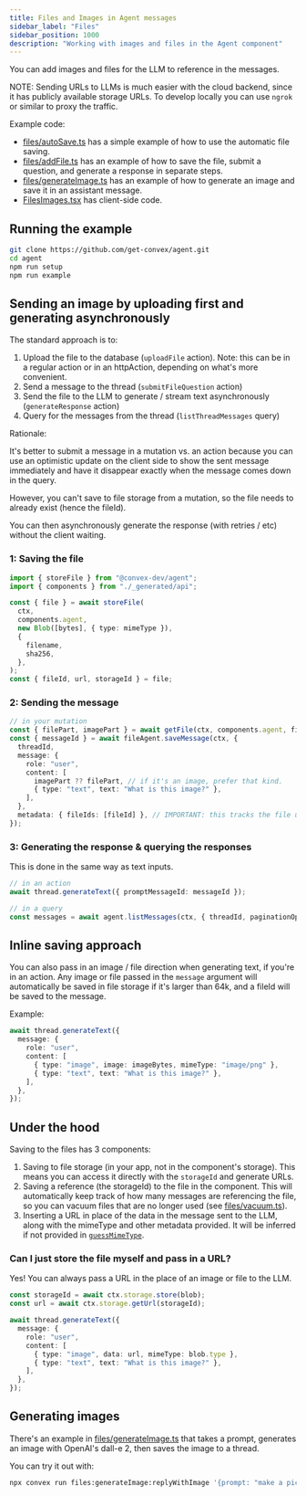 ```yaml
---
title: Files and Images in Agent messages
sidebar_label: "Files"
sidebar_position: 1000
description: "Working with images and files in the Agent component"
---
```


You can add images and files for the LLM to reference in the messages.

NOTE: Sending URLs to LLMs is much easier with the cloud backend, since it has
publicly available storage URLs. To develop locally you can use `ngrok` or
similar to proxy the traffic.

Example code:

- [files/autoSave.ts](https://github.com/get-convex/agent/blob/main/example/convex/files/autoSave.ts)
  has a simple example of how to use the automatic file saving.
- [files/addFile.ts](https://github.com/get-convex/agent/blob/main/example/convex/files/addFile.ts)
  has an example of how to save the file, submit a question, and generate a
  response in separate steps.
- [files/generateImage.ts](https://github.com/get-convex/agent/blob/main/example/convex/files/generateImage.ts)
  has an example of how to generate an image and save it in an assistant
  message.
- [FilesImages.tsx](https://github.com/get-convex/agent/blob/main/example/ui/files/FilesImages.tsx)
  has client-side code.

## Running the example

```sh
git clone https://github.com/get-convex/agent.git
cd agent
npm run setup
npm run example
```

## Sending an image by uploading first and generating asynchronously

The standard approach is to:

1. Upload the file to the database (`uploadFile` action). Note: this can be in a
   regular action or in an httpAction, depending on what's more convenient.
2. Send a message to the thread (`submitFileQuestion` action)
3. Send the file to the LLM to generate / stream text asynchronously
   (`generateResponse` action)
4. Query for the messages from the thread (`listThreadMessages` query)

Rationale:

It's better to submit a message in a mutation vs. an action because you can use
an optimistic update on the client side to show the sent message immediately and
have it disappear exactly when the message comes down in the query.

However, you can't save to file storage from a mutation, so the file needs to
already exist (hence the fileId).

You can then asynchronously generate the response (with retries / etc) without
the client waiting.

### 1: Saving the file

```ts
import { storeFile } from "@convex-dev/agent";
import { components } from "./_generated/api";

const { file } = await storeFile(
  ctx,
  components.agent,
  new Blob([bytes], { type: mimeType }),
  {
    filename,
    sha256,
  },
);
const { fileId, url, storageId } = file;
```

### 2: Sending the message

```ts
// in your mutation
const { filePart, imagePart } = await getFile(ctx, components.agent, fileId);
const { messageId } = await fileAgent.saveMessage(ctx, {
  threadId,
  message: {
    role: "user",
    content: [
      imagePart ?? filePart, // if it's an image, prefer that kind.
      { type: "text", text: "What is this image?" },
    ],
  },
  metadata: { fileIds: [fileId] }, // IMPORTANT: this tracks the file usage.
});
```

### 3: Generating the response & querying the responses

This is done in the same way as text inputs.

```ts
// in an action
await thread.generateText({ promptMessageId: messageId });
```

```ts
// in a query
const messages = await agent.listMessages(ctx, { threadId, paginationOpts });
```

## Inline saving approach

You can also pass in an image / file direction when generating text, if you're
in an action. Any image or file passed in the `message` argument will
automatically be saved in file storage if it's larger than 64k, and a fileId
will be saved to the message.

Example:

```ts
await thread.generateText({
  message: {
    role: "user",
    content: [
      { type: "image", image: imageBytes, mimeType: "image/png" },
      { type: "text", text: "What is this image?" },
    ],
  },
});
```

## Under the hood

Saving to the files has 3 components:

1. Saving to file storage (in your app, not in the component's storage). This
   means you can access it directly with the `storageId` and generate URLs.
2. Saving a reference (the storageId) to the file in the component. This will
   automatically keep track of how many messages are referencing the file, so
   you can vacuum files that are no longer used (see
   [files/vacuum.ts](https://github.com/get-convex/agent/blob/main/example/convex/files/vacuum.ts)).
3. Inserting a URL in place of the data in the message sent to the LLM, along
   with the mimeType and other metadata provided. It will be inferred if not
   provided in
   [`guessMimeType`](https://github.com/get-convex/agent/blob/main/src/mapping.ts#L556).

### Can I just store the file myself and pass in a URL?

Yes! You can always pass a URL in the place of an image or file to the LLM.

```ts
const storageId = await ctx.storage.store(blob);
const url = await ctx.storage.getUrl(storageId);

await thread.generateText({
  message: {
    role: "user",
    content: [
      { type: "image", data: url, mimeType: blob.type },
      { type: "text", text: "What is this image?" },
    ],
  },
});
```

## Generating images

There's an example in
[files/generateImage.ts](https://github.com/get-convex/agent/blob/main/example/convex/files/generateImage.ts)
that takes a prompt, generates an image with OpenAI's dall-e 2, then saves the
image to a thread.

You can try it out with:

```sh
npx convex run files:generateImage:replyWithImage '{prompt: "make a picture of a cat" }'
```
